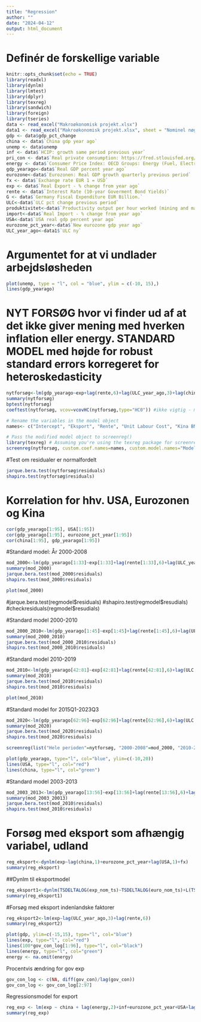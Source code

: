 ```yaml
---
title: "Regression"
author: ""
date: "2024-04-12"
output: html_document
---
```

# Definér de forskellige variable
```r
knitr::opts_chunk$set(echo = TRUE)
library(readxl)
library(dynlm)
library(lmtest)
library(dplyr)
library(texreg)
library(sandwich)
library(foreign)
library(tseries)
data <- read_excel("Makroøkonomisk projekt.xlsx")
data1 <- read_excel("Makroøkonomisk projekt.xlsx", sheet = "Nominel nøgletal")
gdp <- data$gdp_pct_change
china <- data$`China gdp year ago`
unemp <- data$unemp
inf <- data$`HCIP: growth same period previous year`
pri_con <- data$`Real private consumption: https://fred.stlouisfed.org/series/NAEXKP02DEQ657S`
energy <- data$`Consumer Price Index: OECD Groups: Energy (Fuel, Electricity, and Gasoline): Total for Germany, Change, Growth rate same period previous year, Quarterly, Not Seasonally Adjusted`
gdp_yearago<-data$`Real GDP percent year ago`
eurozone<-data$`Eurozonen: Real GDP growth quarterly previous period`
fx <- data$`Exchange rate EUR 1 = USD`
exp <- data$`Real Export - % change from year ago`
rente <- data$`Interest Rate (10-year Goverment Bond Yields)`
G <- data$`Germany Fiscal Expenditure EUR Billion.`
ULC<-data$`ULC pct change previous period`
produktivitet<-data$`Productivity output per hour worked (mining and manufacturing)`
import<-data$`Real Import - % change from year ago`
USA<-data$`USA real gdp percent year ago`
eurozone_pct_year<-data$`New eurozone gdp year ago`
ULC_year_ago<-data1$`ULC ny`
```


# Argumentet for at vi undlader arbejdsløsheden
```r
plot(unemp, type = "l", col = "blue", ylim = c(-10, 15),)
lines(gdp_yearago)
```


# NYT FORSØG hvor vi finder ud af at det ikke giver mening med hverken inflation eller energy. STANDARD MODEL med højde for robust standard errors korregeret for heteroskedasticity
```r
nytforsøg<-lm(gdp_yearago~exp+lag(rente,6)+lag(ULC_year_ago,3)+lag(china,2)+lag(USA,1)+eurozone_pct_year+lag(inf,2)+lag(I(inf^2),2))
summary(nytforsøg)
bptest(nytforsøg)
coeftest(nytforsøg, vcov=vcovHC(nytforsøg,type="HC0")) #ikke vigtig - modellen er homoskedastizity nu

# Rename the variables in the model object
names<- c("Intercept", "Eksport", "Rente", "Unit Labour Cost", "Kina BNP vækst", "USA BNP vækst", "Eurozone BNP vækst", "Inflation", "Inflation^2")

# Pass the modified model object to screenreg()
library(texreg) # Assuming you're using the texreg package for screenreg()
screenreg(nytforsøg, custom.coef.names=names, custom.model.names="Model for BNP")
```

#Test om residualer er normalfordelt
```r
jarque.bera.test(nytforsøg$residuals)
shapiro.test(nytforsøg$residuals)
```


# Korrelation for hhv. USA, Eurozonen og Kina
```r
cor(gdp_yearago[1:95], USA[1:95])
cor(gdp_yearago[1:95], eurozone_pct_year[1:95])
cor(china[1:95], gdp_yearago[1:95])
```


#Standard model: År 2000-2008
```r
mod_2000<-lm(gdp_yearago[1:33]~exp[1:33]+lag(rente[1:33],6)+lag(ULC_year_ago[1:33],3)+lag(china[1:33],2)+lag(USA[1:33],1)+eurozone_pct_year[1:33]+lag(inf[1:33],2)+lag(I(inf[1:33]^2),2))
summary(mod_2000)
jarque.bera.test(mod_2000$residuals)
shapiro.test(mod_2000$residuals)
```



```r
plot(mod_2000)
```
#jarque.bera.test(regmodel$residuals)
#shapiro.test(regmodel$resudials)
#checkresiduals(regmodel$resudials)

#Standard model 2000-2010
```r
mod_2000_2010<-lm(gdp_yearago[1:45]~exp[1:45]+lag(rente[1:45],6)+lag(ULC_year_ago[1:45],3)+lag(china[1:45],2)+lag(USA[1:45],1)+eurozone_pct_year[1:45]+lag(inf[1:45],2)+lag(I(inf[1:45]^2),2))
summary(mod_2000_2010)
jarque.bera.test(mod_2000_2010$residuals)
shapiro.test(mod_2000_2010$residuals)
```



#Standard model 2010-2019
```r
mod_2010<-lm(gdp_yearago[42:81]~exp[42:81]+lag(rente[42:81],6)+lag(ULC[42:81],3)+lag(china[42:81],2)+lag(USA[42:81],1)+eurozone_pct_year[42:81]+lag(inf[42:81],2)+lag(I(inf[42:81]^2),2))
summary(mod_2010)
jarque.bera.test(mod_2010$residuals)
shapiro.test(mod_2010$residuals)
```

```r
plot(mod_2010)
```


#Standard model for 2015Q1-2023Q3
```r
mod_2020<-lm(gdp_yearago[62:96]~exp[62:96]+lag(rente[62:96],6)+lag(ULC[62:96],3)+lag(china[62:96],2)+lag(USA[62:96],1)+eurozone_pct_year[62:96]+lag(inf[62:96],2)+lag(I(inf[62:96]^2),2))
summary(mod_2020)
jarque.bera.test(mod_2020$residuals)
shapiro.test(mod_2020$residuals)
```


```r
screenreg(list("Hele perioden"=nytforsøg, "2000-2008"=mod_2000, "2010-2019"=mod_2010, "2015-2023"=mod_2020))
```


```r
plot(gdp_yearago, type="l", col="blue", ylim=c(-10,20))
lines(USA, type="l", col="red")
lines(china, type="l", col="green")
```

#Standard model 2003-2013
```r
mod_2003_2013<-lm(gdp_yearago[13:56]~exp[13:56]+lag(rente[13:56],6)+lag(ULC[13:56],3)+lag(china[13:56],2)+lag(USA[13:56],1)+eurozone_pct_year[13:56]+lag(inf[13:56],2)+lag(I(inf[13:56]^2),2))
summary(mod_2003_20013)
jarque.bera.test(mod_2010$residuals)
shapiro.test(mod_2010$residuals)

```





# Forsøg med eksport som afhængig variabel, udland
```r
reg_eksport<-dynlm(exp~lag(china,1)+eurozone_pct_year+lag(USA,1)+fx)
summary(reg_eksport)
```

##Dynlm til eksportmodel
```r
reg_eksport1<-dynlm(TSDELTALOG(exp_nom_ts)~TSDELTALOG(euro_nom_ts)+L(TSDELTALOG(USA_nom_ts,1))+fx_ts)
summary(reg_eksport1)
```



#Forsøg med eksport indenlandske faktorer
```r
reg_eksport2<-lm(exp~lag(ULC_year_ago,3)+lag(rente,6))
summary(reg_eksport2)
```


```r
plot(gdp, ylim=c(-15,15), type="l", col="blue")
lines(exp, type="l", col="red")
lines(100*gov_con_log[1:96], type="l", col="black")
lines(energy, type="l", col="green")
energy <- na.omit(energy)
```

Procentvis ændring for gov exp
```r
gov_con_log <- c(NA, diff(gov_con)/lag(gov_con))
gov_con_log <- gov_con_log[2:97]
```



Regressionsmodel for export
```r
reg_exp <- lm(exp ~ china + lag(energy,2)+inf+eurozone_pct_year+USA+lag(produktivitet,4))
summary(reg_exp)
```



